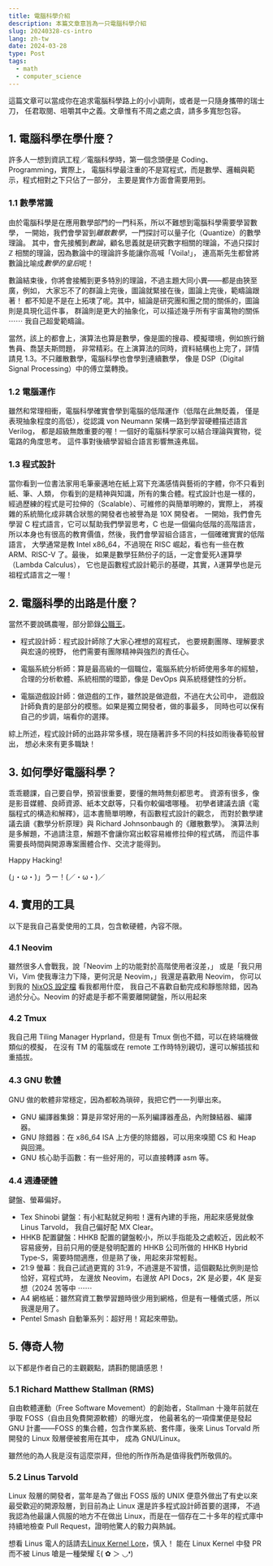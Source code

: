 ```yaml
---
title: 電腦科學介紹
description: 本篇文章意旨為一只電腦科學介紹
slug: 20240328-cs-intro
lang: zh-tw
date: 2024-03-28
type: Post
tags:
  - math
  - computer_science
---
```


這篇文章可以當成你在追求電腦科學路上的小小調劑，或者是一只隨身攜帶的瑞士刀，
任君取閱、咀嚼其中之義。文章惟有不周之處之虞，請多多寬恕包容。

## 1. 電腦科學在學什麼？

許多人一想到資訊工程／電腦科學時，第一個念頭便是 Coding、Programming，實際上，
電腦科學最注重的不是寫程式，而是數學、邏輯與範示，程式相對之下只佔了一部分，
主要是實作方面會需要用到。

### 1.1 數學常識

由於電腦科學是在應用數學部門的一門科系，所以不難想到電腦科學需要學習數學，
一開始，我們會學習到*離散數學*，一門探討可以量子化（Quantize）的數學理論。
其中，會先接觸到*數論*，顧名思義就是研究數字相關的理論，不過只探討 $\mathbb{Z}$
相關的理論，因為數論中的理論許多能讓你高喊「Voila!」，
連高斯先生都曾將數論比喻成*數學的皇后*呢！

數論結束後，你將會接觸到更多特別的理論，不過主題大同小異——都是由狹至廣，例如，
大家忘不了的群論上完後，圖論就緊接在後，圖論上完後，範疇論跟著！
都不知是不是在上拓墣了呢。其中，組論是研究團和團之間的關係的，圖論則是具現化這件事，
群論則是更大的抽象化，可以描述幾乎所有宇宙萬物的關係 ⋯⋯ 我自己超愛範疇論。

當然，該上的都會上，演算法也算是數學，像是圖的搜尋、模擬環境，例如旅行銷售員、喬瑟夫斯問題，
非常精彩。在上演算法的同時，資料結構也上完了，詳情請見 1.3。不只離散數學，電腦科學也會學到連續數學，
像是 DSP（Digital Signal Processing）中的傅立葉轉換。

### 1.2 電腦運作

雖然和常理相衝，電腦科學確實會學到電腦的低階運作（低階在此無貶義，
僅是表現抽象程度的高低），從認識 von Neumann 架構一路到學習硬體描述語言 Verilog，
都是超級無敵重要的喔！一個好的電腦科學家可以結合理論與實物，從電路的角度思考。
這件事對後續學習組合語言影響無遠弗屆。

### 1.3 程式設計

當你看到一位書法家用毛筆豪邁地在紙上寫下充滿感情與藝術的字體，你不只看到紙、筆、人類，
你看到的是精神與知識，所有的集合體。程式設計也是一樣的，
經過歷練的程式是可拉伸的（Scalable）、可維修的與簡單明瞭的，實際上，
將複雜的系統簡化成非耦合狀態的開發者也被譽為是 10X 開發者。
一開始，我們會先學習 C 程式語言，它可以幫助我們學習思考，C 也是一個偏向低階的高階語言，
所以本身也有很高的教育價值，然後，我們會學習組合語言，一個確確實實的低階語言，
大學通常是教 Intel x86_64，不過現在 RISC 崛起，看也有一些在教 ARM、RISC-V 了。最後，
如果是數學狂熱份子的話，一定會愛死$\lambda$運算學（Lambda Calculus），
它也是函數程式設計範示的基礎，其實，$\lambda$運算學也是元祖程式語言之一喔！

## 2. 電腦科學的出路是什麼？

當然不要說碼農喔，部分節錄[公職王](https://www.public.com.tw/exam-education/univ-univcomputer-intro)。

- 程式設計師：程式設計師除了大家心裡想的寫程式，
  也要規劃團隊、理解要求與宏遠的視野，
  他們需要有團隊精神與強烈的責任心。

- 電腦系統分析師：算是最高級的一個職位，電腦系統分析師使用多年的經驗，
  合理的分析軟體、系統相關的環節，像是 DevOps 與系統穩健性的分析。

- 電腦遊戲設計師：做遊戲的工作，雖然說是做遊戲，不過在大公司中，
  遊戲設計師負責的是部分的模態。如果是獨立開發者，做的事最多，
  同時也可以保有自己的步調，端看你的選擇。

綜上所述，程式設計師的出路非常多樣，現在隨著許多不同的科技如雨後春筍般冒出，
想必未來有更多職缺！

## 3. 如何學好電腦科學？

乖乖聽課，自己要自學，預習很重要，要懂的無時無刻都思考。
資源有很多，像是影音媒體、良師資源、紙本文獻等，只看你較偏嗜哪種。
初學者建議去讀《電腦程式的構造和解釋》，這本書簡單明瞭，有函數程式設計的觀念，
而對於數學建議去讀《數學分析原理》與 Richard Johnsonbaugh 的《離散數學》。
演算法則是多解題，不過請注意，解題不會讓你寫出較容易維修拉伸的程式碼，
而這件事需要長時間與開源專案團體合作、交流才能得到。

Happy Hacking!

(」・ω・)」うー！(／・ω・)／

## 4. 實用的工具

以下是我自己喜愛使用的工具，包含軟硬體，內容不限。

### 4.1 Neovim

雖然很多人會戰我，說「Neovim 上的功能對於高階使用者沒差，」
或是「我只用 Vi，Vim 使我專注力下降，更何況是 Neovim，」我還是喜歡用 Neovim，
你可以到我的
[NixOS 設定檔](https://github.com/algasami/nixos_dotfiles/blob/main/users/algasami/home/programs/nvim.nix)
看我都用什麼，
我自己不喜歡自動完成和靜態除錯，因為過於分心。Neovim 的好處是手都不需要離開鍵盤，所以用起來

### 4.2 Tmux

我自己用 Tiling Manager Hyprland，但是有 Tmux 倒也不錯，可以在終端機做類似的模擬，
在沒有 TM 的電腦或在 remote 工作時特別親切，還可以解插拔和重插拔。

### 4.3 GNU 軟體

GNU 做的軟體非常穩定，因為都較為瑣碎，我把它們一一列舉出來。

- GNU 編譯器集錦：算是非常好用的一系列編譯器產品，內附鍊結器、編譯器。
- GNU 除錯器：在 x86_64 ISA 上方便的除錯器，可以用來嗅聞 CS 和 Heap 與回溯。
- GNU 核心助手函數：有一些好用的，可以直接轉譯 asm 等。

### 4.4 週邊硬體

鍵盤、螢幕偏好。

- Tex Shinobi 鍵盤：有小紅點就足夠啦！還有內建的手拖，用起來感覺就像 Linus Tarvold，
  我自己偏好配 MX Clear。
- HHKB 配置鍵盤：HHKB 配置的鍵盤較小，所以手指能及之處較近，因此較不容易疲勞，目前只用的便是發明配置的 HHKB 公司所做的
  HHKB Hybrid Type-S，需要時間適應，但是熟了後，用起來非常輕鬆。
- 21:9 螢幕：我自己試過更寬的 31:9，不過還是不習慣，這個觀點比例則是恰恰好，寫程式時，
  左邊放 Neovim，右邊放 API Docs，2K 是必要，4K 是妄想（2024 苦等中 ⋯⋯
- A4 網格紙：雖然寫資工數學習題時很少用到網格，但是有一種儀式感，所以我還是用了。
- Pentel Smash 自動筆系列：超好用！寫起來帶勁。

## 5. 傳奇人物

以下都是作者自己的主觀觀點，請斟酌閱讀感恩！

### 5.1 Richard Matthew Stallman (RMS)

自由軟體運動（Free Software Movement）的創始者，Stallman 十幾年前就在爭取 FOSS（自由且免費開源軟體）的曝光度，
他最著名的一項偉業便是發起 GNU 計畫——FOSS 的集合體，包含作業系統、套件庫，後來 Linus Torvald 所開發的 Linux 殼層便被套用在其中，
成為 GNU/Linux。

雖然他的為人我是沒有這麼崇拜，但他的所作所為是值得我們所敬佩的。

### 5.2 Linus Tarvold

Linux 殼層的開發者，當年是為了做出 FOSS 版的 UNIX 便意外做出了有史以來最受歡迎的開源殼層，到目前為止 Linux 還是許多程式設計師首要的選擇，
不過我認為他最讓人佩服的地方不在做出 Linux，而是在一個存在二十多年的程式庫中持續地檢查 Pull Request，證明他驚人的毅力與熱誠。

想看 Linus 電人的話請去[Linux Kernel Lore](https://lore.kernel.org/lkml/)，慎入！
能在 Linux Kernel 中發 PR 而不被 Linus 嗆是一種榮耀 ξ( ✿ ＞ ◡❛)
